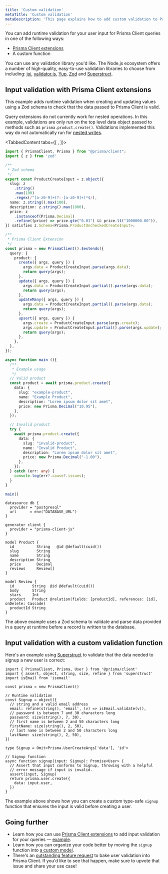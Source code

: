 ```yaml
---
title: 'Custom validation'
metaTitle: 'Custom validation'
metaDescription: 'This page explains how to add custom validation to Prisma Client'
---
```


<TopBlock>

You can add runtime validation for your user input for Prisma Client queries in one of the following ways:

- [Prisma Client extensions](/concepts/components/prisma-client/client-extensions)
- A custom function

You can use any validation library you'd like. The Node.js ecosystem offers a number of high-quality, easy-to-use validation libraries to choose from including: [joi](https://github.com/sideway/joi), [validator.js](https://github.com/validatorjs/validator.js), [Yup](https://github.com/jquense/yup), [Zod](https://github.com/colinhacks/zod) and [Superstruct](https://github.com/ianstormtaylor/superstruct).

</TopBlock>

## Input validation with Prisma Client extensions

This example adds runtime validation when creating and updating values using a Zod schema to check that the data passed to Prisma Client is valid.

<Admonition type="warning">

Query extensions do not currently work for nested operations. In this example, validations are only run on the top level data object passed to methods such as `prisma.product.create()`. Validations implemented this way do not automatically run for [nested writes](https://www.prisma.io/docs/concepts/components/prisma-client/relation-queries#nested-writes).

</Admonition>

<TabbedContent tabs={[ <FileWithIcon text="Prisma Client extension" icon="file"/>, <FileWithIcon text="Prisma schema" icon="file"/>]}>

<tab>

```ts copy
import { PrismaClient, Prisma } from "@prisma/client";
import { z } from 'zod'

/**
 * Zod schema
 */
export const ProductCreateInput = z.object({
  slug: z
    .string()
    .max(100)
    .regex(/^[a-z0-9]+(?:-[a-z0-9]+)*$/),
  name: z.string().max(100),
  description: z.string().max(1000),
  price: z
    .instanceof(Prisma.Decimal)
    .refine((price) => price.gte("0.01") && price.lt("1000000.00")),
}) satisfies z.Schema<Prisma.ProductUncheckedCreateInput>;

/**
 * Prisma Client Extension
 */
const prisma = new PrismaClient().$extends({
  query: {
    product: {
      create({ args, query }) {
        args.data = ProductCreateInput.parse(args.data);
        return query(args);
      },
      update({ args, query }) {
        args.data = ProductCreateInput.partial().parse(args.data);
        return query(args);
      },
      updateMany({ args, query }) {
        args.data = ProductCreateInput.partial().parse(args.data);
        return query(args);
      },
      upsert({ args, query }) {
        args.create = ProductCreateInput.parse(args.create);
        args.update = ProductCreateInput.partial().parse(args.update);
        return query(args);
      },
    },
  },
});

async function main (){
  /**
   * Example usage
   */
  // Valid product
  const product = await prisma.product.create({
    data: {
      slug: "example-product",
      name: "Example Product",
      description: "Lorem ipsum dolor sit amet",
      price: new Prisma.Decimal("10.95"),
    },
  });

  // Invalid product
  try {
    await prisma.product.create({
      data: {
        slug: "invalid-product",
        name: "Invalid Product",
        description: "Lorem ipsum dolor sit amet",
        price: new Prisma.Decimal("-1.00"),
      },
    });
  } catch (err: any) {
    console.log(err?.cause?.issues);
  }
}

main()
```

</tab>

<tab>

```prisma copy
datasource db {
  provider = "postgresql"
  url      = env("DATABASE_URL")
}

generator client {
  provider = "prisma-client-js"
}

model Product {
  id          String   @id @default(cuid())
  slug        String
  name        String
  description String
  price       Decimal
  reviews     Review[]
}

model Review {
  id        String  @id @default(cuid())
  body      String
  stars     Int
  product   Product @relation(fields: [productId], references: [id], onDelete: Cascade)
  productId String
}
```

</tab>

</TabbedContent>

The above example uses a Zod schema to validate and parse data provided in a query at runtime before a record is written to the database.

## Input validation with a custom validation function

Here's an example using [Superstruct](https://github.com/ianstormtaylor/superstruct) to validate that the data needed to signup a new user is correct:

```tsx
import { PrismaClient, Prisma, User } from '@prisma/client'
import { assert, object, string, size, refine } from 'superstruct'
import isEmail from 'isemail'

const prisma = new PrismaClient()

// Runtime validation
const Signup = object({
  // string and a valid email address
  email: refine(string(), 'email', (v) => isEmail.validate(v)),
  // password is between 7 and 30 characters long
  password: size(string(), 7, 30),
  // first name is between 2 and 50 characters long
  firstName: size(string(), 2, 50),
  // last name is between 2 and 50 characters long
  lastName: size(string(), 2, 50),
})

type Signup = Omit<Prisma.UserCreateArgs['data'], 'id'>

// Signup function
async function signup(input: Signup): Promise<User> {
  // Assert that input conforms to Signup, throwing with a helpful
  // error message if input is invalid.
  assert(input, Signup)
  return prisma.user.create({
    data: input.user,
  })
}
```

The example above shows how you can create a custom type-safe `signup` function that ensures the input is valid before creating a user.

## Going further

- Learn how you can use [Prisma Client extensions](/concepts/components/prisma-client/client-extensions) to add input validation for your queries — [example](https://github.com/prisma/prisma-client-extensions/tree/main/input-validation).
- Learn how you can organize your code better by moving the `signup` function into [a custom model](/concepts/components/prisma-client/custom-models).
- There's an [outstanding feature request](https://github.com/prisma/prisma/issues/3528) to bake user validation into Prisma Client. If you'd like to see that happen, make sure to upvote that issue and share your use case!
